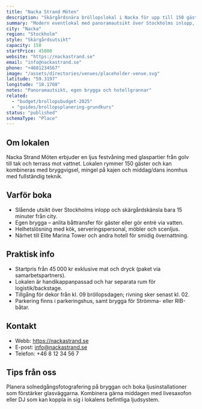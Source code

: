 ```yaml
---
title: "Nacka Strand Möten"
description: "Skärgårdsnära bröllopslokal i Nacka för upp till 150 gäster med egen brygga och helhetslösning."
summary: "Modern eventlokal med panoramautsikt över Stockholms inlopp, idealisk för vigsel på bryggan och fest inomhus."
city: "Nacka"
region: "Stockholm"
style: "Skärgårdsutsikt"
capacity: 150
startPrice: 45000
website: "https://nackastrand.se"
email: "info@nackastrand.se"
phone: "+4681234567"
image: "/assets/directories/venues/placeholder-venue.svg"
latitude: "59.3197"
longitude: "18.1708"
notes: "Panoramautsikt, egen brygga och hotellgrannar"
related:
  - "budget/brollopsbudget-2025"
  - "guides/brollopsplanering-grundkurs"
status: "published"
schemaType: "Place"
---
```


## Om lokalen

Nacka Strand Möten erbjuder en ljus festvåning med glaspartier från golv till tak och terrass mot vattnet. Lokalen rymmer 150 gäster och kan kombineras med bryggvigsel, mingel på kajen och middag/dans inomhus med fullständig teknik.

## Varför boka

- Slående utsikt över Stockholms inlopp och skärgårdskänsla bara 15 minuter från city.
- Egen brygga – anlita båttransfer för gäster eller gör entré via vatten.
- Helhetslösning med kök, serveringspersonal, möbler och scenljus.
- Närhet till Elite Marina Tower och andra hotell för smidig övernattning.

## Praktisk info

- Startpris från 45 000 kr exklusive mat och dryck (paket via samarbetspartners).
- Lokalen är handikappanpassad och har separata rum för logistik/backstage.
- Tillgång för dekor från kl. 09 bröllopsdagen; rivning sker senast kl. 02.
- Parkering finns i parkeringshus, samt brygga för Strömma- eller RIB-båtar.

## Kontakt

- Webb: https://nackastrand.se
- E-post: info@nackastrand.se
- Telefon: +46 8 12 34 56 7

## Tips från oss

Planera solnedgångsfotografering på bryggan och boka ljusinstallationer som förstärker glasväggarna. Kombinera gärna middagen med livesaxofon eller DJ som kan koppla in sig i lokalens befintliga ljudsystem.
